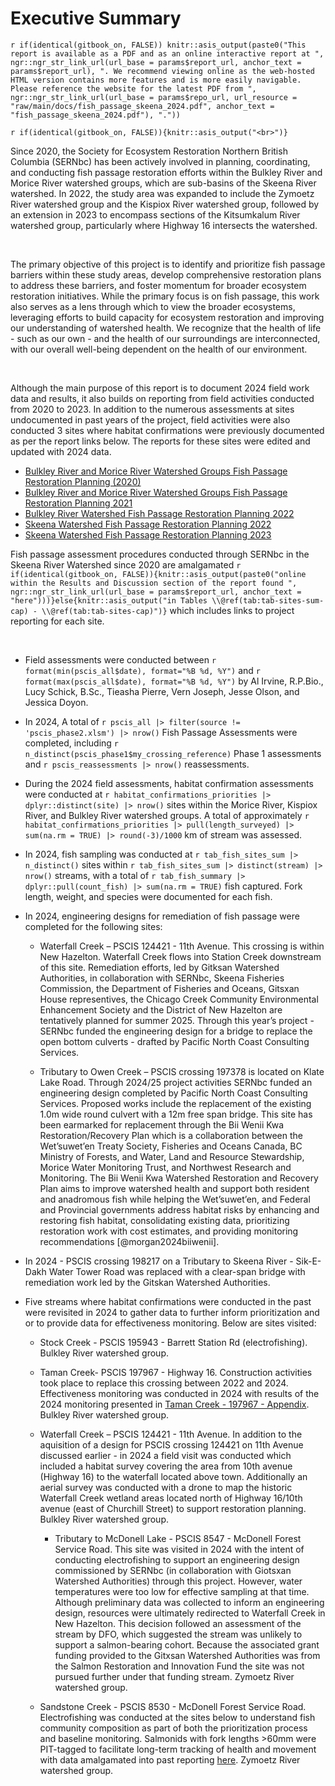 
# Executive Summary {-}

`r if(identical(gitbook_on, FALSE)) knitr::asis_output(paste0("This report is available as a PDF and as an online interactive report at ", ngr::ngr_str_link_url(url_base = params$report_url, anchor_text = params$report_url), ". We recommend viewing online as the web-hosted HTML version contains more features and is more easily navigable. Please reference the website for the latest PDF from ", ngr::ngr_str_link_url(url_base = params$repo_url, url_resource = "raw/main/docs/fish_passage_skeena_2024.pdf", anchor_text = "fish_passage_skeena_2024.pdf"), "."))`


`r if(identical(gitbook_on, FALSE)){knitr::asis_output("<br>")}`

Since 2020, the Society for Ecosystem Restoration Northern British Columbia (SERNbc) has been actively involved in planning, coordinating, and conducting fish passage restoration efforts within the Bulkley River and Morice River watershed groups, which are sub-basins of the Skeena River watershed. In 2022, the study area was expanded to include the Zymoetz River watershed group and the Kispiox River watershed group, followed by an extension in 2023 to encompass sections of the Kitsumkalum River watershed group, particularly where Highway 16 intersects the watershed.

<br>

The primary objective of this project is to identify and prioritize fish passage barriers within these study areas,
develop comprehensive restoration plans to address these barriers, and foster momentum for broader ecosystem restoration
initiatives. While the primary focus is on fish passage, this work also serves as a lens through which to view the
broader ecosystems, leveraging efforts to build capacity for ecosystem restoration and improving our understanding of
watershed health. We recognize that the health of life - such as our own - and the health of our surroundings are
interconnected, with our overall well-being dependent on the health of our environment.

<br>

Although the main purpose of this report is to document 2024 field work data and results, it also builds on reporting 
from field activities conducted from 2020 to 2023. In addition to the numerous assessments at sites undocumented in past
years of the project, field activities were also conducted 3 sites where habitat confirmations
were previously documented as per the report links below. The reports for these sites were edited and updated with 2024 data.

- [Bulkley River and Morice River Watershed Groups Fish Passage Restoration Planning (2020)](https://newgraphenvironment.github.io/fish_passage_bulkley_2020_reporting/)
- [Bulkley River and Morice River Watershed Groups Fish Passage Restoration Planning 2021](https://newgraphenvironment.github.io/fish_passage_skeena_2021_reporting/)
- [Bulkley River Watershed Fish Passage Restoration Planning 2022](https://newgraphenvironment.github.io/fish_passage_bulkley_2022_reporting/)
- [Skeena Watershed Fish Passage Restoration Planning 2022](https://newgraphenvironment.github.io/fish_passage_skeena_2022_reporting/)
- [Skeena Watershed Fish Passage Restoration Planning 2023](https://newgraphenvironment.github.io/fish_passage_skeena_2023_reporting/)

Fish passage assessment procedures conducted through SERNbc in the Skeena River Watershed since 2020 are amalgamated `r if(identical(gitbook_on, FALSE)){knitr::asis_output(paste0("online within the Results and Discussion section of the report found ", ngr::ngr_str_link_url(url_base = params$report_url, anchor_text = "here")))}else{knitr::asis_output("in Tables \\@ref(tab:tab-sites-sum-cap) - \\@ref(tab:tab-sites-cap)")}`
which includes links to project reporting for each site.

<br>

-  Field assessments were conducted between `r format(min(pscis_all$date), format="%B %d, %Y")` and 
`r format(max(pscis_all$date), format="%B %d, %Y")` by Al Irvine, R.P.Bio., Lucy Schick, B.Sc., Tieasha Pierre, 
Vern Joseph, Jesse Olson, and Jessica Doyon. 

-  In 2024, A total of `r pscis_all |> filter(source != 'pscis_phase2.xlsm') |> nrow()` Fish Passage Assessments were completed, including `r n_distinct(pscis_phase1$my_crossing_reference)` Phase 1 assessments and `r pscis_reassessments |> nrow()` reassessments. 

-  During the 2024 field assessments, habitat confirmation assessments were conducted at `r habitat_confirmations_priorities |> dplyr::distinct(site) |> nrow()`
sites within the Morice River, Kispiox River, and Bulkley River watershed groups. A total of approximately `r habitat_confirmations_priorities |> pull(length_surveyed) |> sum(na.rm = TRUE) |> round(-3)/1000` km of stream was assessed.

- In 2024, fish sampling was conducted at `r tab_fish_sites_sum |> n_distinct()` sites within `r tab_fish_sites_sum |> distinct(stream) |> nrow()` streams, with a total of `r tab_fish_summary |> dplyr::pull(count_fish) |> sum(na.rm = TRUE)` fish captured. Fork length, weight, and species were documented for each fish.

- In 2024, engineering designs for remediation of fish passage were completed for the following sites:

    + Waterfall Creek – PSCIS 124421 - 11th Avenue.  This crossing is within New Hazelton. Waterfall Creek flows into Station Creek downstream of this site. Remediation efforts, led by Gitksan Watershed Authorities, in collaboration with SERNbc, Skeena Fisheries Commission, the Department of Fisheries and Oceans, Gitsxan House representives, the Chicago Creek Community Environmental Enhancement Society and the District of New Hazelton are tentatively planned for summer 2025. Through this year's project - SERNbc funded the  engineering design for a bridge to replace the open bottom culverts - drafted by Pacific North Coast Consulting Services. 
  
    + Tributary to Owen Creek – PSCIS crossing 197378 is located on Klate Lake Road. Through 2024/25 project activities SERNbc 
    funded an engineering design completed by Pacific North Coast Consulting Services. Proposed works include the replacement of
    the existing 1.0m wide round culvert with a 12m free span bridge.  This site has been earmarked for replacement through
    the Bii Wenii Kwa Restoration/Recovery Plan which is a collaboration between the Wet'suwet'en Treaty Society, Fisheries and Oceans Canada, 
    BC Ministry of Forests, and Water, Land and Resource Stewardship, Morice Water Monitoring Trust, and Northwest Research and Monitoring. The Bii Wenii Kwa
    Watershed Restoration and Recovery Plan aims to improve watershed health and support both resident and anadromous fish while helping the Wet’suwet’en, and
    Federal and Provincial governments address habitat risks by enhancing and restoring fish habitat, consolidating existing data, prioritizing restoration
    work with cost estimates, and providing monitoring recommendations [@morgan2024biiwenii].

- In 2024 - PSCIS crossing 198217 on a Tributary to Skeena River - Sik-E-Dakh Water Tower Road was replaced with a clear-span bridge 
with remediation work led by the Gitskan Watershed Authorities. 

- Five streams where habitat confirmations were conducted in the past were revisited in 2024 to gather data to further inform prioritization and or to provide data for effectiveness monitoring. Below are sites visited:

    + Stock Creek - PSCIS 195943 - Barrett Station Rd (electrofishing). Bulkley River watershed group.

    - Taman Creek- PSCIS 197967 - Highway 16.  Construction activities took place to replace this crossing between 2022 and 2024.  
    Effectiveness monitoring was conducted in 2024 with results of the 2024 monitoring presented in [Taman Creek - 197967 - Appendix](#taman).
    Bulkley River watershed group.

    - Waterfall Creek – PSCIS 124421 - 11th Avenue. In addition to the aquisition of 
    a design for PSCIS crossing 124421 on 11th Avenue discussed earlier - in 2024 a field visit was conducted which included a habitat survey covering 
    the area from 10th avenue (Highway 16) to the waterfall located above town.  Additionally  an aerial survey was conducted with a drone to map the historic Waterfall Creek wetland areas located north of Highway 16/10th avenue (east of Churchill Street) to support restoration planning. Bulkley River watershed group.
    
        - Tributary to McDonell Lake - PSCIS 8547 - McDonell Forest Service Road. This site was visited in 2024 with the intent of conducting electrofishing to support an engineering design commissioned by SERNbc (in collaboration with Giotsxan Watershed Authorities) through this project. However, water temperatures were too low for effective sampling at that time. Although preliminary data was collected to inform an engineering design, resources were ultimately redirected to Waterfall Creek in New Hazelton. This decision followed an assessment of the stream by DFO, which suggested the stream was unlikely to support a salmon-bearing cohort. Because the associated grant funding provided to the Gitxsan Watershed Authorities 
    was from the Salmon Restoration and Innovation Fund the site was not pursued further under that funding stream. Zymoetz River
    watershed group.

    - Sandstone Creek - PSCIS 8530 - McDonell Forest Service Road.  Electrofishing was conducted at the sites below to understand fish community composition as part of both the prioritization process and baseline monitoring. Salmonids with fork lengths >60mm were PIT-tagged to facilitate long-term tracking of health and movement with data amalgamated into past reporting [here](https://www.newgraphenvironment.com/fish_passage_skeena_2022_reporting/). Zymoetz River
    watershed group.


